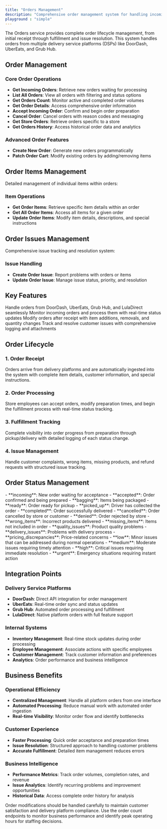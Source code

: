 ---
title: "Orders Management"
description: "Comprehensive order management system for handling incoming orders, order processing, item management, and issue resolution across all delivery platforms."
playground : "simple"
---

The Orders service provides complete order lifecycle management, from initial receipt through fulfillment and issue resolution. This system handles orders from multiple delivery service platforms (DSPs) like DoorDash, UberEats, and Grub Hub.

## Order Management

### Core Order Operations
- **Get Incoming Orders**: Retrieve new orders waiting for processing
- **List All Orders**: View all orders with filtering and status options
- **Get Orders Count**: Monitor active and completed order volumes
- **Get Order Details**: Access comprehensive order information
- **Accept Incoming Order**: Confirm and begin order preparation
- **Cancel Order**: Cancel orders with reason codes and messaging
- **Get Store Orders**: Retrieve orders specific to a store
- **Get Orders History**: Access historical order data and analytics

### Advanced Order Features
- **Create New Order**: Generate new orders programmatically
- **Patch Order Cart**: Modify existing orders by adding/removing items

## Order Items Management

Detailed management of individual items within orders:

### Item Operations
- **Get Order Items**: Retrieve specific item details within an order
- **Get All Order Items**: Access all items for a given order
- **Update Order Items**: Modify item details, descriptions, and special instructions

## Order Issues Management

Comprehensive issue tracking and resolution system:

### Issue Handling
- **Create Order Issue**: Report problems with orders or items
- **Update Order Issue**: Manage issue status, priority, and resolution

## Key Features

<CardGroup cols={2}>
  <Card title="Multi-Platform Support" icon="truck-fast">
    Handle orders from DoorDash, UberEats, Grub Hub, and LulaDirect seamlessly
  </Card>
  
  <Card title="Real-time Processing" icon="clock">
    Monitor incoming orders and process them with real-time status updates
  </Card>
  
  <Card title="Order Modification" icon="edit">
    Modify orders after receipt with item additions, removals, and quantity changes
  </Card>
  
  <Card title="Issue Resolution" icon="exclamation-triangle">
    Track and resolve customer issues with comprehensive logging and attachments
  </Card>
</CardGroup>

## Order Lifecycle

### 1. Order Receipt
Orders arrive from delivery platforms and are automatically ingested into the system with complete item details, customer information, and special instructions.

### 2. Order Processing
Store employees can accept orders, modify preparation times, and begin the fulfillment process with real-time status tracking.

### 3. Fulfillment Tracking
Complete visibility into order progress from preparation through pickup/delivery with detailed logging of each status change.

### 4. Issue Management
Handle customer complaints, wrong items, missing products, and refund requests with structured issue tracking.

## Order Status Management

<AccordionGroup>
  <Accordion title="Order Statuses">
    - **incoming**: New order waiting for acceptance
    - **accepted**: Order confirmed and being prepared
    - **bagging**: Items being packaged
    - **ready**: Order ready for pickup
    - **picked_up**: Driver has collected the order
    - **completed**: Order successfully delivered
    - **cancelled**: Order cancelled by store or customer
    - **denied**: Order rejected by store
  </Accordion>

  <Accordion title="Issue Types">
    - **wrong_items**: Incorrect products delivered
    - **missing_items**: Items not included in order
    - **quality_issues**: Product quality problems
    - **delivery_issues**: Problems with delivery process
    - **pricing_discrepancies**: Price-related concerns
  </Accordion>

  <Accordion title="Priority Levels">
    - **low**: Minor issues that can be addressed during normal operations
    - **medium**: Moderate issues requiring timely attention
    - **high**: Critical issues requiring immediate resolution
    - **urgent**: Emergency situations requiring instant action
  </Accordion>
</AccordionGroup>

## Integration Points

### Delivery Service Platforms
- **DoorDash**: Direct API integration for order management
- **UberEats**: Real-time order sync and status updates
- **Grub Hub**: Automated order processing and fulfillment
- **LulaDirect**: Native platform orders with full feature support

### Internal Systems
- **Inventory Management**: Real-time stock updates during order processing
- **Employee Management**: Associate actions with specific employees
- **Customer Management**: Track customer information and preferences
- **Analytics**: Order performance and business intelligence

## Business Benefits

### Operational Efficiency
- **Centralized Management**: Handle all platform orders from one interface
- **Automated Processing**: Reduce manual work with automated order ingestion
- **Real-time Visibility**: Monitor order flow and identify bottlenecks

### Customer Experience
- **Faster Processing**: Quick order acceptance and preparation times
- **Issue Resolution**: Structured approach to handling customer problems
- **Accurate Fulfillment**: Detailed item management reduces errors

### Business Intelligence
- **Performance Metrics**: Track order volumes, completion rates, and revenue
- **Issue Analytics**: Identify recurring problems and improvement opportunities
- **Historical Data**: Access complete order history for analysis

<Warning>
Order modifications should be handled carefully to maintain customer satisfaction and delivery platform compliance.
</Warning>

<Tip>
Use the order count endpoints to monitor business performance and identify peak operating hours for staffing decisions.
</Tip>
